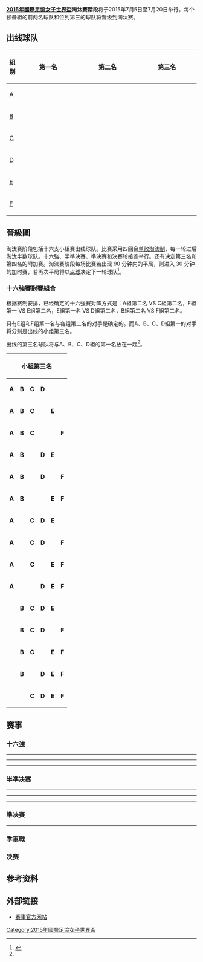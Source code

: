 '''[[2015年國際足協女子世界盃|2015年國際足協女子世界盃]]淘汰賽階段'''将于2015年7月5日至7月20日举行。每个预备組的前两名球队和位列第三的球队将晋级到淘汰赛。

== 出线球队 ==
{| class=wikitable
!組别
!width=150|第一名
!width=150|第二名
!width=150|第三名
|-
! [[2015年國際足協女子世界盃A組|A]]
| {{fbw|CAN}}
| {{fbw|CHN}}
| {{fbw|NED}}
|-
! [[2015年國際足協女子世界盃B組|B]]
| {{fbw|GER}}
| {{fbw|NOR}}
|
|-
! [[2015年國際足協女子世界盃C組|C]]
| {{fbw|JPN}}
| {{fbw|CMR}}
| {{fbw|SUI}}
|-
! [[2015年國際足協女子世界盃D組|D]]
| {{fbw|USA}}
| {{fbw|AUS}}
| {{fbw|SWE}}
|-
! [[2015年國際足協女子世界盃E組|E]]
| {{fbw|BRA}}
| {{fbw|KOR}}
|
|-
![[2015年國際足協女子世界盃F組|F]]
| {{fbw|FRA}}
| {{fbw|ENG}}
| {{fbw|COL}}
|}

== 晉級圖 ==
淘汰赛阶段包括十六支小組赛出线球队。比赛采用四回合[[单败淘汰制|单败淘汰制]]，每一轮过后淘汰半数球队。十六強、半準決賽、準決賽和決賽轮接连举行。还有决定第三名和第四名的附加赛。淘汰赛阶段每场比赛若出现 90 分钟内的平局，则进入 30 分钟的加时赛，若再次平局将以[[点球|点球]]决定下一轮球队<ref name=regulations>{{cite web|url=http://resources.fifa.com/mm/document/tournament/competition/02/07/47/91/regulationsfwwccanada2015e_neutral.pdf|title=Regulations FIFA Women’s World Cup Canada 2015™|publisher=[[国际足球联合会|国际足球联合会]]|accessdate=2015-06-07|archive-date=2015-05-29|archive-url=https://web.archive.org/web/20150529012432/http://resources.fifa.com/mm/document/tournament/competition/02/07/47/91/regulationsfwwccanada2015e_neutral.pdf|dead-url=no}}</ref>。

<section begin=bracket />{{Round16
<!--Date-Place/Team 1/Score 1/Team 2/Score 2-->
<!--十六強賽-->
|6月20日 – [[埃德蒙顿|埃德蒙顿]]|{{fbw|CHN}}|1|{{fbw|CMR}}|0
|6月22日 – [[埃德蒙顿|埃德蒙顿]]|{{fbw|USA}}|2|{{fbw|COL}}|0
|6月20日 – [[渥太华|渥太华]]|{{fbw|GER}}|4|{{fbw|SWE}}|1
|6月21日 – [[蒙特利尔|蒙特利尔]]|{{fbw|FRA}}|3|{{fbw|KOR}}|0
|6月21日 – [[蒙克顿|蒙克顿]]|{{fbw|BRA}}|0|{{fbw|AUS}}|1
|6月23日 – [[温哥华|温哥华]]|{{fbw|JPN}}|2|{{fbw|NED}}|1
|6月22日 – [[渥太华|渥太华]]|{{fbw|NOR}}|1|{{fbw|ENG}}|2
|6月21日 – [[温哥华|温哥华]]|{{fbw|CAN}}|1|{{fbw|SUI}}|0
<!--半準決賽-->
|6月26日 – [[渥太华|渥太华]]|{{fbw|CHN}}|0|{{fbw|USA}}|1
|6月26日 – [[蒙特利尔|蒙特利尔]]|{{fbw|GER}}{{pso|pso=p}}|1 (5)|{{fbw|FRA}}|1 (4)
|6月27日 – [[埃德蒙顿|埃德蒙顿]]|{{fbw|AUS}}|0|{{fbw|JPN}}|1
|6月27日 – [[温哥华|温哥华]]|{{fbw|ENG}}|2|{{fbw|CAN}}|1
<!--準決賽-->
|6月30日 – [[蒙特利尔|蒙特利尔]]|{{fbw|USA}}|2|{{fbw|GER}}|0
|7月1日 – [[埃德蒙顿|埃德蒙顿]]|{{fbw|JPN}}|2|{{fbw|ENG}}|1
<!--决赛-->
|7月5日 – [[温哥华|温哥华]]|{{fbw|USA}}|5|{{fbw|JPN}}|2
<!--季軍戰-->
|7月4日 – [[埃德蒙顿|埃德蒙顿]]|{{fbw|GER}}|0|{{fbw|ENG}}{{aet}}|1
}}<section end=bracket />

=== 十六強賽對賽組合 ===
根据赛制安排，已经确定的十六強賽对阵方式是：A組第二名 VS C組第二名，F組第一 VS E組第二名，E組第一名 VS D組第二名，B組第二名 VS F組第二名。

只有E组和F组第一名与各组第二名的对手是确定的。而A、B、C、D組第一的对手将分别是出线的小组第三名。

出线的第三名球队将与A、B、C、D組的第一名放在一起<ref name="regulations"/>。
<section begin=no3/>
{{legend|#ccffcc|最後確定對賽組合}}

{| class="wikitable" style="text-align:center; font-size:small"
! colspan="6" | 小組第三名 !! rowspan="16" | !! 1A<br>vs !! 1B<br>vs !! 1C<br>vs !! 1D<br>vs
|-
| '''A''' || '''B''' || '''C''' || '''D''' || || || 3C || 3D || 3A || 3B
|-
| '''A''' || '''B''' || '''C''' || || '''E''' || || 3C || 3A || 3B || 3E
|-
| '''A''' || '''B''' || '''C''' || || || '''F''' || 3C || 3A || 3B || 3F
|-
| '''A''' || '''B''' || || '''D''' || '''E''' || || 3D || 3A || 3B || 3E
|-
| '''A''' || '''B''' || || '''D''' || || '''F''' || 3D || 3A || 3B || 3F
|-
| '''A''' || '''B''' || || || '''E''' || '''F''' || 3E || 3A || 3B || 3F
|-
| '''A''' || || '''C''' || '''D''' || '''E''' || || 3C || 3D || 3A || 3E
|- bgcolor="#ccffcc"
| '''A''' || || '''C''' || '''D''' || || '''F''' || 3C || 3D || 3A || 3F
|-
| '''A''' || || '''C''' || || '''E''' || '''F''' || 3C || 3A || 3F || 3E
|-
| '''A''' || || || '''D''' || '''E''' || '''F''' || 3D || 3A || 3F || 3E
|-
| || '''B''' || '''C''' || '''D''' || '''E''' || || 3C || 3D || 3B || 3E
|-
| || '''B''' || '''C''' || '''D''' || || '''F''' || 3C || 3D || 3B || 3F
|-
| || '''B''' || '''C''' || || '''E''' || '''F''' || 3E || 3C || 3B || 3F
|-
| || '''B''' || || '''D''' || '''E''' || '''F''' || 3E || 3D || 3B || 3F
|-
| || || '''C''' || '''D''' || '''E''' || '''F''' || 3C || 3D || 3F || 3E
|}<section end=no3/>

== 赛事 ==
=== 十六強 ===
{{Football box
| date= 2015年6月20日
| time= 16:00 EDT (UTC−4)
| team1= {{fbw-rt|GER}}
| score= 4–1
| report= [http://www.fifa.com/womensworldcup/matches/round=268032/match=300269469/index.html 報告]
| team2= {{fbw|SWE}}
| goals1= [[安雅·米塔格|米塔格]] {{goal|24}} <br> [[切利娅·沙希奇|沙希奇]] {{goal|36|pen.|78}} <br> [[珍妮弗·毛罗然|毛罗然]] {{goal|88}}
| goals2= [[琳达·森布兰特|森布兰特]] {{goal|82}}
| stadium= [[渥太华|渥太华]][[兰斯顿体育场|兰斯顿体育场]]
| attendance= 22,486
| referee= 李向玉（{{nfa|PRK}}）
}}
{{Football box
| date= 2015年6月20日
| time= 17:30 MDT (UTC−6)
| team1= {{fbw-rt|CHN}}
| score= 1–0
| report= [http://www.fifa.com/womensworldcup/matches/round=268032/match=300269508/index.html 報告]
| team2= {{fbw|CMR}}
| goals1= [[王珊珊|王珊珊]] {{goal|12}} <br>
| goals2=
| stadium= [[埃德蒙顿|埃德蒙顿]][[大英國協體育場|大英國協體育場]]
| attendance=15,958
| referee= Bibiana Steinhaus（{{nfa|GER}}）
}}
----
{{Football box
| date= 2015年6月21日
| time= 14:00 ADT (UTC−3)
| team1= {{fbw-rt|BRA}}
| score= 0–1
| report= [http://www.fifa.com/womensworldcup/matches/round=268032/match=300269501/index.html 報告]
| team2= {{fbw|AUS}}
| goals1= 
| goals2= [[Kyah_Simon|Simon]] {{goal|80}}
| stadium= [[蒙克顿|蒙克顿]][[蒙克顿体育场|蒙克顿体育场]]
| attendance= 12,054
| referee= Teadora Albon（{{nfa|ROU}}）
}}
{{Football box
| date=2015年6月21日
| time= 16:00 EDT (UTC−4)
| team1= {{fbw-rt|FRA}}
| score=  3–0
| report= [http://www.fifa.com/womensworldcup/matches/round=268032/match=300269486/index.html 報告]
| team2= {{fbw|KOR}}
| goals1= [[Marie_Laure_Delie|Delie]] {{goal|4||48}} <br> [[Elodie_Thomis|Elodie Thomis]] {{goal|8}}
| goals2=
| stadium= [[蒙特利尔|蒙特利尔]][[蒙特利尔奥林匹克体育场|蒙特利尔奥林匹克体育场]]
| attendance= 15,518
| referee= Salome Di Iorio（{{nfa|ARG}}）
}}
{{Football box
| date= 2015年6月21日
| time= 16:30 PDT (UTC−7)
| team1= {{fbw-rt|CAN}}
| score= 1–0
| report= [http://www.fifa.com/womensworldcup/matches/round=268032/match=300269477/index.html 報告]
| team2= {{fbw|SUI}}
| goals1= [[Josee_Belanger|Belanger]] {{goal|52}}
| goals2=
| stadium= [[温哥华|温哥华]][[卑诗体育馆|卑诗体育馆]]
| attendance= 53,855
| referee= Anna-Marie Keighley（{{nfa|NZL}}）
}}
----
{{Football box
| date= 2015年6月22日
| time= 17:00 EDT (UTC−4)
| team1= {{fbw-rt|NOR}}
| score= 1–2
| report= [http://www.fifa.com/womensworldcup/matches/round=268032/match=300269463/index.html 報告]
| team2= {{fbw|ENG}}
| goals1= [[Solveig_Gulbrandsen|Gulbrandsen]] {{goal|54}}
| goals2= [[Steph_Houghton|Houghton]] {{goal|61}} <br> [[Lucy_Bronze|Bronze]] {{goal|76}}
| stadium= [[渥太华|渥太华]][[兰斯顿体育场|兰斯顿体育场]]
| attendance= 19,829
| referee= Esther Staubli（{{nfa|SUI}}）
}}
{{Football box
| date= 2015年6月22日
| time= 18:00 MDT (UTC−6)
| team1= {{fbw-rt|USA}}
| score= 2–0
| report= [http://www.fifa.com/womensworldcup/matches/round=268032/match=300269505/index.html 報告]
| team2= {{fbw|COL}}
| goals1= [[亞歷克斯·摩根|摩根]] {{goal|53}} <br> [[卡莉·劳埃德|卡莉·劳埃德]] {{goal|66|pen.}}
| goals2=
| stadium= [[埃德蒙顿|埃德蒙顿]][[大英國協體育場|大英國協體育場]]
| attendance=19,412
| referee= Stéphanie Frappart（{{nfa|FRA}}）
}}
----
{{Football box
| date= 2015年6月23日
| time= 19:00 PDT (UTC−7)
| team1={{fbw-rt|JPN}}
| score= 2–1
| report= [http://www.fifa.com/womensworldcup/matches/round=268032/match=300269485/index.html 報告]
| team2= {{fbw|NED}}
| goals1= [[有吉佐織|有吉佐織]] {{goal|10}}<br> [[阪口夢穂|阪口夢穂]] {{goal|78}}
| goals2= [[克尔斯滕·凡德文|凡德文]] {{goal|90+2}}
| stadium= [[温哥华|温哥华]][[卑诗体育馆|卑诗体育馆]]
| attendance= 28,717
| referee= Lucilla Venegas（{{nfa|MEX}}）
}}

=== 半準决赛 ===
{{Football box
| date= 2015年6月26日
| time= 16:00 EDT (UTC−4)
| team1= {{fbw-rt|GER}}
| score= 1–1
| aet= yes
| report= [http://www.fifa.com/womensworldcup/matches/round=268018/match=300269498/report.html 報告]
| team2= {{fbw|FRA}}
| goals1= [[切利娅·沙希奇|沙希奇]] {{goal|84|pen.}}
| goals2= [[路易莎·内奇布|内奇布]] {{goal|64}}
| stadium= [[蒙特利尔|蒙特利尔]][[蒙特利尔奥林匹克体育场|蒙特利尔奥林匹克体育场]]
| attendance= 24,859
| referee= Carol-Anne Chenard（{{nfa|CAN}}）
| penalties1= [[梅拉妮·贝林格|贝林格]] {{pengoal}} <br> [[西蒙妮·劳德尔|劳德尔]] {{pengoal}} <br> [[芭贝特·彼得|彼得]] {{pengoal}}<br> [[珍妮弗·毛罗然|毛罗然]] {{pengoal}} <br> [[切利娅·沙希奇|沙希奇]] {{pengoal}}
| penaltyscore= 5–4
| penalties2= {{pengoal}} [[Gaëtane_Thiney|Thiney]] <br> {{pengoal}} [[Camille_Abily|Abily]] <br> {{pengoal}} [[路易莎·内奇布|内奇布]]<br>{{pengoal}} [[Wendie_Renard|Renard]] <br> {{penmiss}} [[Claire_Lavogez|Lavogez]]
}}
----
{{Football box
| date= 2015年6月26日
| time= 17:30 EDT (UTC−4)
| team1= {{fbw-rt|CHN}}
| score= 0–1
| report= [http://www.fifa.com/womensworldcup/matches/round=268018/match=300269488/report.html 報告]
| team2= {{fbw|USA}}
| goals1=
| goals2= [[卡莉·劳埃德|劳埃德]] {{goal|51}}
| stadium= [[渥太华|渥太华]][[兰斯顿体育场|兰斯顿体育场]]
| attendance= 24,141
| referee= Carina Vitulano（{{nfa|ITA}}）
}}
----
{{Football box
| date= 2015年6月27日
| time= 14:00 MDT (UTC−6)
| team1= {{fbw-rt|AUS}}
| score= 0–1
| report= [http://www.fifa.com/womensworldcup/matches/round=268018/match=300269496/index.html 報告]
| team2= {{fbw|JPN}}
| goals1=
| goals2= [[岩渕真奈|岩渕真奈]] {{goal|87}}
| stadium= [[埃德蒙顿|埃德蒙顿]][[大英國協體育場|大英國協體育場]]
| attendance= 19,814
| referee= Kateryna Monzul（{{nfa|UKR}}）
}}
----
{{Football box
| date= 2015年6月27日
| time= 16:30 PDT (UTC−7)
| team1= {{fbw-rt|ENG}}
| score= 2–1
| report= [http://www.fifa.com/womensworldcup/matches/round=268018/match=300269493/index.html 報告]
| team2= {{fbw|CAN}}
| goals1= [[Jodie_Taylor|Taylor]] {{goal|11}} <br> [[Lucy_Bronze|Bronze]] {{goal|14}}
| goals2= [[克里斯蒂娜·辛克萊|辛克萊]] {{goal|42}}
| stadium= [[温哥华|温哥华]][[卑诗体育馆|卑诗体育馆]]
| attendance= 54,027
| referee= Claudia Umpierrez（{{nfa|URU}}）
}}

=== 準决赛 ===
{{Football box
| date= 2015年6月30日
| time= 19:00 EDT (UTC−4)
| team1= {{fbw-rt|USA}}
| score= 2–0
| report= [http://www.fifa.com/womensworldcup/matches/round=268016/match=300269503/index.html 報告]
| team2= {{fbw|GER}}
| goals1= [[Carli_LLoyd|Lloyd]] {{goal|69|pen.}} <br> [[Kelli_O'Hara|O'Hara]] {{goal|84}}
| goals2=
| stadium= [[蒙特利尔|蒙特利尔]][[蒙特利尔奥林匹克体育场|蒙特利尔奥林匹克体育场]]
| attendance=51,176
| referee= Teadora Albon（{{nfa|ROU}}）
}}
----
{{Football box
| date= 2015年7月1日
| time= 17:00 MDT (UTC−6)
| team1= {{fbw-rt|JPN}}
| score= 2 - 1
| report= [http://www.fifa.com/womensworldcup/matches/round=268016/match=300269504/index.html 報告]
| team2= {{fbw|ENG}}
| goals1= [[宮間綾|宮間綾]] {{goal|33|pen.}} <br> [[Laura_Bassett|Bassett]] {{goal|90+2|o.g.}}
| goals2= [[法拉·威廉姆斯|威廉姆斯]] {{goal|40|pen.}}
| stadium= [[埃德蒙顿|埃德蒙顿]][[大英國協體育場|大英國協體育場]]
| attendance= 31,467
| referee= Anna-Marie Keighley（{{nfa|NZL}}）
}}

=== 季軍戰 ===
{{Football box
| date= 2015年7月4日
| time= 14:00 MDT (UTC−6)
| team1= {{fbw-rt|GER}}
| score= 0–1
| aet= yes
| report= [http://www.fifa.com/womensworldcup/matches/round=268014/match=300269475/index.html 報告]
| team2=  {{fbw|ENG}}
| goals1=
| goals2= [[法拉·威廉姆斯|威廉姆斯]] {{goal|108|pen.}}
| stadium= [[埃德蒙顿|埃德蒙顿]][[大英國協體育場|大英國協體育場]]
| attendance= 21,483
| referee= 李向玉（{{nfa|PRK}}）
}}

=== 决赛 ===
{{main|2015年國際足協女子世界盃決賽}}
{{Football box
| date= 2015年7月5日
| time= 16:00 PDT (UTC−7)
| team1= {{fbw-rt|USA}}
| score= 5–2
| report= [http://www.fifa.com/womensworldcup/matches/round=268012/match=300269506/index.html 報告]
| team2= {{fbw|JPN}}
| goals1=[[Carli_Lloyd|Lloyd]] {{goal|3|5|16}} <br> [[Lauren_Holiday|Holiday]] {{goal|14}} <br>  [[Tobin_Heath|Heath]] {{goal|54}}
| goals2= [[大儀見優季|大儀見優季]] {{goal|27}} <br> [[Julie_Johnston|Johnston]] {{goal|52|o.g.}}
| stadium= [[温哥华|温哥华]][[卑诗体育馆|卑诗体育馆]]
| attendance= 53,341
| referee= Kateryna Monzul（{{nfa|UKR}}）
}}

== 参考资料 ==
{{reflist}}

== 外部链接 ==
* [http://www.fifa.com/canada2015/ 赛事官方网站]{{Wayback|url=http://www.fifa.com/canada2015/ |date=20160709045349 }}

{{國際足協女子世界盃}}
{{2015年國際足協女子世界盃}}
[[Category:2015年國際足協女子世界盃|Category:2015年國際足協女子世界盃]]